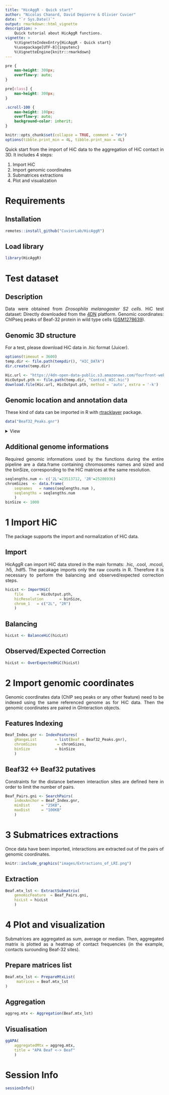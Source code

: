 ```yaml
---
title: "HicAggR - Quick start"
author: "Nicolas Chanard, David Depierre & Olivier Cuvier"
date: "`r Sys.Date()`"
output: rmarkdown::html_vignette
description: >
    Quick tutorial about HicAggR functions.
vignette: >
    %\VignetteIndexEntry{HicAggR - Quick start}
    %\usepackage[UTF-8]{inputenc}
    %\VignetteEngine{knitr::rmarkdown}
---
```

<style>
body {
text-align: justify}
</style>
```css
pre {
    max-height: 300px;
    overflow-y: auto;
}

pre[class] {
    max-height: 300px;
}
```
```css
.scroll-100 {
    max-height: 100px;
    overflow-y: auto;
    background-color: inherit;
}
```
```r
knitr::opts_chunk$set(collapse = TRUE, comment = "#>")
options(tibble.print_min = 4L, tibble.print_max = 4L)
```

Quick start from the import of HiC data to the aggregation of HiC contact in 3D. It includes 4 steps:  

1. Import HiC
2. Import genomic coordinates
3. Submatrices extractions
4. Plot and visualization

# Requirements

## Installation
```r
remotes::install_github("CuvierLab/HicAggR")
```

## Load library
```r
library(HicAggR)
```  

# Test dataset

## Description
Data were obtained from *Drosophila melanogaster S2 cells*.
HiC test dataset: Directly downloaded from the [4DN](https://data.4dnucleome.org) platform.
Genomic coordinates: ChIPseq peaks of Beaf-32 protein in wild type cells ([GSM1278639](https://www.ncbi.nlm.nih.gov/geo/query/acc.cgi?acc=GSM1278639)).

## Genomic 3D structure
For a test, please download HiC data in .hic format (Juicer).

```r
options(timeout = 3600) 
temp.dir <- file.path(tempdir(), "HIC_DATA")
dir.create(temp.dir)

Hic.url <- "https://4dn-open-data-public.s3.amazonaws.com/fourfront-webprod/wfoutput/7386f953-8da9-47b0-acb2-931cba810544/4DNFIOTPSS3L.hic"
HicOutput.pth <- file.path(temp.dir, "Control_HIC.hic")
download.file(Hic.url, HicOutput.pth, method = 'auto', extra = '-k')
```

## Genomic location and annotation data
These kind of data can be imported in R with [rtracklayer](https://bioconductor.org/packages/release/bioc/html/rtracklayer.html) package.
```r
data("Beaf32_Peaks.gnr")
```
<details>  
<summary>View</summary>  
```r
Beaf_Peaks.dtf <- Beaf32_Peaks.gnr |> as.data.frame() |> head(n=3L)
Beaf_Peaks.dtf <- Beaf_Peaks.dtf[,-c(4)]
knitr::kable(Beaf_Peaks.dtf[,c(1:4,6,5)],
    col.names = c(
        "seq","start","end","strand",
        "name","score"),
    align  = "rccccc",
    digits = 1
)
```
</details>  

## Additional genome informations
Required genomic informations used by the functions during the entire pipeline are a data.frame containing chromosomes names and sized and the binSize, corresponding to the HiC matrices at the same resolution.
```r
seqlengths.num <- c('2L'=23513712, '2R'=25286936)
chromSizes  <- data.frame(
    seqnames   = names(seqlengths.num ), 
    seqlengths = seqlengths.num
    )
binSize <- 1000
```

# 1 Import HiC
The package supports the import and normalization of HiC data.

## Import
HicAggR can import HiC data stored in the main formats: .hic, .cool, .mcool, .h5, .hdf5. The pacakage imports only the raw counts in R. Therefore it is necessary to perform the balancing and observed/expected correction steps.
```r
hicLst <- ImportHiC(
    file      = HicOutput.pth,
    hicResolution       = binSize,
    chrom_1   = c("2L", "2R")
    )
```

## Balancing
```r
hicLst <- BalanceHiC(hicLst)
```

## Observed/Expected Correction
```r
hicLst <- OverExpectedHiC(hicLst)
```

# 2 Import genomic coordinates
Genomic coordinates data (ChIP seq peaks or any other feature) need to be indexed using the same referenced genome as for HiC data. Then the genomic coordinates are paired in GInteraction objects.

## Features Indexing
```r
Beaf_Index.gnr <- IndexFeatures(
    gRangeList        = list(Beaf = Beaf32_Peaks.gnr),
    chromSizes         = chromSizes,
    binSize           = binSize
    )
```

## Beaf32 <-> Beaf32 putatives 
Constraints for the distance between interaction sites are defined here in order to limit the number of pairs.
```r
Beaf_Pairs.gni <- SearchPairs(
    indexAnchor = Beaf_Index.gnr,
    minDist     = "25KB",
    maxDist     = "100KB"
    )
```

# 3 Submatrices extractions
Once data have been imported, interactions are extracted out of the pairs of genomic coordinates.

```r
knitr::include_graphics("images/Extractions_of_LRI.png")
```

## Extraction
```r
Beaf.mtx_lst <- ExtractSubmatrix(
    genomicFeature  = Beaf_Pairs.gni,
    hicLst = hicLst
    )
```

# 4 Plot and visualization
Submatrices are aggregated as sum, average or median. Then, aggregated matrix is plotted as a heatmap of contact frequencies (in the example, contacts surounding Beaf-32 sites).

## Prepare matrices list
```r
Beaf.mtx_lst <- PrepareMtxList(
     matrices = Beaf.mtx_lst
)
```

## Aggregation
```r
aggreg.mtx <- Aggregation(Beaf.mtx_lst)
```

## Visualisation
```r
ggAPA(
    aggregatedMtx = aggreg.mtx,
    title = "APA Beaf <-> Beaf"
    )
```

# Session Info
```r
sessionInfo()
```
